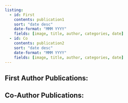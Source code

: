 ```yaml
---
listing:
  - id: First
    contents: publication1
    sort: "date desc"
    date-format: "MMM YYYY"
    fields: [image, title, author, categories, date]
  - id: Co
    contents: publication2    
    sort: "date desc"
    date-format: "MMM YYYY"
    fields: [image, title, author, categories, date]
---
```

::: {.wrapper}
::: {.five}

## First Author Publications:

::: {#First}

:::

## Co-Author Publications:

::: {#Co}

:::

:::
:::